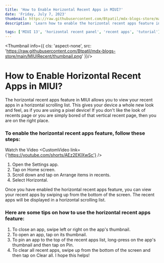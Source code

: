 ```yaml
---
title: 'How to Enable Horizontal Recent Apps in MIUI?'
date: 'Friday, July 7, 2023'
thumbnail: https://raw.githubusercontent.com/Btpatil/mdx-blogs-store/main/MIUIRecent/thumbnail.png
description: 'Learn how to enable the horizontal recent apps feature in MIUI 13. The horizontal recent apps feature allows you to view your recent apps in a horizontal scrolling list. This can be helpful if you have a lot of recent apps open and want to be able to see them all at once.'

tags: ['MIUI 13', 'horizontal recent panel', 'recent apps', 'tutorial']
---
```


<Thumbnail info={{
    cls: 'aspect-none',
    src: 'https://raw.githubusercontent.com/Btpatil/mdx-blogs-store/main/MIUIRecent/thumbnail.png'
}}/>

# How to Enable Horizontal Recent Apps in MIUI?

The horizontal recent apps feature in MIUI allows you to view your recent apps in a horizontal scrolling list. This gives your device a whole new look and feel, as if you are using a pixel device! If you don't like the look of recents page or you are simply bored of that vertical recent page, then you are on the right place. 

### To enable the horizontal recent apps feature, follow these steps:
Watch the Video
<CustomVideo link={'https://youtube.com/shorts/AEz2EKlXwSc'} />

1. Open the Settings app.
2. Tap on Home screen.
3. Scroll down and tap on Arrange items in recents.
4. Select Horizontal.

Once you have enabled the horizontal recent apps feature, you can view your recent apps by swiping up from the bottom of the screen. The recent apps will be displayed in a horizontal scrolling list.

### Here are some tips on how to use the horizontal recent apps feature:

1. To close an app, swipe left or right on the app's thumbnail.
2. To open an app, tap on its thumbnail.
3. To pin an app to the top of the recent apps list, long-press on the app's thumbnail and then tap on Pin.
4. To clear all recent apps, swipe up from the bottom of the screen and then tap on Clear all.
I hope this helps!